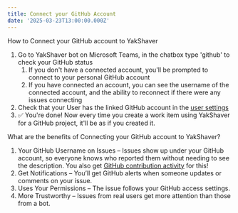 ```yaml
---
title: Connect your GitHub Account
date: '2025-03-23T13:00:00.000Z'
---
```


How to Connect your GitHub account to YakShaver

1. Go to YakShaver bot on Microsoft Teams, in the chatbox type 'github' to check your GitHub status
   1. If you don't have a connected account, you'll be prompted to connect to your personal GitHub account
   2. If you have connected an account, you can see the username of the connected account, and the ability to reconnect if there were any issues connecting
2. Check that your User has the linked GitHub account in the [user settings](https://portal.yakshaver.ai/settings/users)
3. ✅ You're done! Now every time you create a work item using YakShaver for a GitHub project, it'll be as if you created it.

What are the benefits of Connecting your GitHub account to YakShaver?

1. Your GitHub Username on Issues – Issues show up under your GitHub account, so everyone knows who reported them without needing to see the description. You also get [GitHub contribution activity](https://docs.github.com/en/account-and-profile/setting-up-and-managing-your-github-profile/managing-contribution-settings-on-your-profile/viewing-contributions-on-your-profile#what-counts-as-a-contribution) for this!
2. Get Notifications – You’ll get GitHub alerts when someone updates or comments on your issue.
3. Uses Your Permissions – The issue follows your GitHub access settings.
4. More Trustworthy – Issues from real users get more attention than those from a bot.
